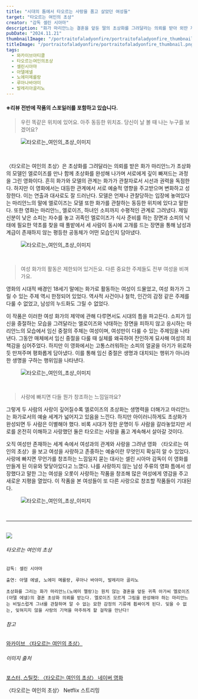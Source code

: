 ```yaml
---
title: "시대의 틈에서 타오르는 사랑을 품고 살았던 여성들"
target: "타오르는 여인의 초상"
creator: "감독 셀린 시아마"
description: "화가 마리안느는 결혼을 앞둔 딸의 초상화를 그려달라는 의뢰를 받아 외딴 저택에 가게 된다. 그곳에서 초상화의 주인공 엘로이즈를 만난다."
pubDate: "2024.11.21"
thumbnailImage: "/portraitofaladyonfire/portraitofaladyonfire_thumbnail.png"
titleImage: "/portraitofaladyonfire/portraitofaladyonfire_thumbnail.png"
tags:
  - 와카이브아티클
  - 타오르는여인의초상
  - 셀린시아마
  - 아델에넬
  - 노에미메를랑
  - 루아나바야미
  - 발레리아골리노
---
```


#### ※리뷰 전반에 작품의 스포일러를 포함하고 있습니다.

> 우린 똑같은 위치에 있어요. 아주 동등한 위치죠. 당신이 날 볼 때 나는 누구를 보겠어요?

<figure class="vertical">
  <img
    src="/portraitofaladyonfire/portraitofaladyonfire_content1.jpg"
    alt="타오르는_여인의_초상_이미지"
  />
</figure>

<br />

〈타오르는 여인의 초상〉은 초상화를 그려달라는 의뢰를 받은 화가 마리안느가 초상화의 모델인 엘로이즈를 만나 함께 초상화를 완성해 나가며 서로에게 깊이 빠져드는 과정을 그린 영화이다. 흔히 화가와 모델의 관계는 화가가 관찰자로서 시선과 권력을 독점한다. 하지만 이 영화에서는 대등한 관계에서 서로 예술적 영향을 주고받으며 변화하고 성장한다. 이는 연출과 대사로도 잘 드러난다. 모델은 언제나 관찰당하는 입장에 놓여있다는 마리안느의 말에 엘로이즈는 모델 또한 화가를 관찰하는 동등한 위치에 있다고 말한다. 또한 영화는 마리안느, 엘로이즈, 하녀인 소피까지 수평적인 관계로 그려냈다. 제일 신분이 낮은 소피는 자수를 놓고 귀족인 엘로이즈가 식사 준비를 하는 장면과 소피의 낙태에 필요한 약초를 찾을 때 풀밭에서 세 사람이 동시에 고개를 드는 장면을 통해 남성과 계급이 존재하지 않는 평등한 공동체가 어떤 모습인지 담아냈다.

<figure class="vertical">
  <img
    src="/portraitofaladyonfire/portraitofaladyonfire_content2.jpg"
    alt="타오르는_여인의_초상_이미지"
  />
</figure>

<br />

> 여성 화가의 활동은 제한되어 있거든요. 다른 중요한 주제들도 전부 여성을 비껴가요.

영화의 시대적 배경인 18세기 말에는 화가로 활동하는 여성이 드물었고, 여성 화가가 그릴 수 있는 주제 역시 한정되어 있었다. 역사적 사건이나 철학, 인간의 감정 같은 주제를 다룰 수 없었고, 남성의 누드화도 그릴 수 없었다.

이 작품은 이러한 여성 화가의 제약에 관해 다루면서도 시대의 틈을 파고든다. 소피가 임신을 중절하는 모습을 그려달라는 엘로이즈와 낙태하는 장면을 피하지 않고 응시하는 마리안느의 모습에서 임신 중절의 주체는 여성이며, 여성만이 다룰 수 있는 주제임을 나타낸다. 그동안 매체에서 임신 중절을 다룰 때 실체를 왜곡하여 잔인하게 묘사해 여성의 죄책감을 심어주었다. 하지만 이 영화에서는 고통스러워하는 소피의 얼굴을 아기가 위로하듯 만져주며 평화롭게 담아냈다. 이를 통해 임신 중절은 생명과 대치되는 행위가 아니라 한 생명을 구하는 행위임을 나타낸다.

<figure class="vertical">
  <img
    src="/portraitofaladyonfire/portraitofaladyonfire_content3.png"
    alt="타오르는_여인의_초상_이미지"
  />
</figure>

<br />

> 사랑에 빠지면 다들 뭔가 창조하는 느낌일까요?

그렇게 두 사람의 사랑이 깊어질수록 엘로이즈의 초상화는 생명력을 더해가고 마리안느는 화가로서의 예술 세계가 넓어지고 있음을 느낀다. 하지만 아이러니하게도 초상화가 완성되면 두 사람은 이별해야 했다. 비록 시대가 정한 운명이 두 사람을 갈라놓았지만 서로를 온전히 이해하고 사랑했던 둘은 타오르는 사랑을 품고 계속해서 살아갈 것이다.

오직 여성만 존재하는 세계 속에서 여성과의 관계와 사랑을 그려낸 영화 〈타오르는 여인의 초상〉을 보고 여성을 사랑하고 존중하는 예술이란 무엇인지 확실히 알 수 있었다. 사랑에 빠지면 무언가를 창조하는 느낌일지 묻는 대사는 셀린 시아마 감독이 이 영화를 만들게 된 이유와 맞닿아있다고 느꼈다. 나를 사랑하지 않는 남성 주류의 영화 틈에서 성장했다고 말한 그는 여성을 오롯이 사랑하는 작품을 창조해 많은 여성에게 영감을 주고 새로운 지평을 열었다. 이 작품을 본 여성들이 또 다른 사랑으로 창조할 작품들이 기대된다.

<figure class="vertical">
  <img
    src="/portraitofaladyonfire/portraitofaladyonfire_content4.jpg"
    alt="타오르는_여인의_초상_이미지"
  />
</figure>

<br />

---

<br />

<div class="target_introduce">
  <img src="/portraitofaladyonfire/portraitofaladyonfire_cover.jpg" />

  <div>
    <h6>타오르는 여인의 초상</h6>

    감독: 셀린 시아마

    출연: 아델 에넬, 노에미 메를랑, 루아나 바야미, 발레리아 골리노

    초상화를 그리는 화가 마리안느(노에미 멜랑)는 원치 않는 결혼을 앞둔 귀족 아가씨 엘로이즈(아델 에넬)의 결혼 초상화 의뢰를 받는다. 엘로이즈 모르게 그림을 완성해야 하는 마리안느는 비밀스럽게 그녀를 관찰하며 알 수 없는 묘한 감정의 기류에 휩싸이게 된다. 잊을 수 없는, 잊혀지지 않을 사랑의 기억을 마주하게 할 걸작을 만난다!

  </div>
</div>

<div class="relations">
  <h6>참고</h6>
  <a href="https://www.womynarchive.com?s=타오르는 여인의 초상" target="_blank">
    와카이브 〈타오르는 여인의 초상〉
  </a>
  <br />
  <h6>이미지 출처</h6>
  <a
    href="https://search.naver.com/search.naver?where=nexearch&sm=tab_etc&mra=bkEw&pkid=68&os=9710649&qvt=0&query=%ED%83%80%EC%98%A4%EB%A5%B4%EB%8A%94%20%EC%97%AC%EC%9D%B8%EC%9D%98%20%EC%B4%88%EC%83%81"
    target="_blank"
  >
    포스터, 스틸컷: 〈타오르는 여인의 초상〉 네이버 영화
  </a>
  <p>〈타오르는 여인의 초상〉 Netflix 스트리밍</p>
</div>
